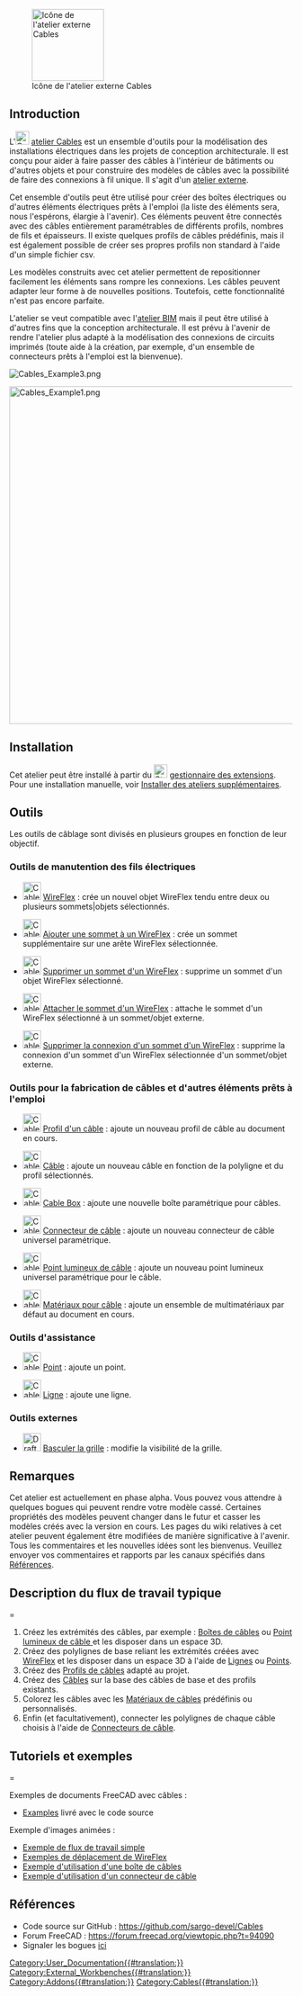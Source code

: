 <languages/>

[[Image:Cables_workbench_icon.svg|thumb|128px|Icône de l'atelier externe Cables]]

{{TOCright}}

<span id="Introduction"></span>
== Introduction ==

L'[[Image:Cables_workbench_icon.svg|24px]] [[Cables_Workbench/fr|atelier Cables]] est un ensemble d'outils pour la modélisation des installations électriques dans les projets de conception architecturale. Il est conçu pour aider à faire passer des câbles à l'intérieur de bâtiments ou d'autres objets et pour construire des modèles de câbles avec la possibilité de faire des connexions à fil unique. Il s'agit d'un [[External_workbenches/fr|atelier externe]].

Cet ensemble d'outils peut être utilisé pour créer des boîtes électriques ou d'autres éléments électriques prêts à l'emploi (la liste des éléments sera, nous l'espérons, élargie à l'avenir). Ces éléments peuvent être connectés avec des câbles entièrement paramétrables de différents profils, nombres de fils et épaisseurs. Il existe quelques profils de câbles prédéfinis, mais il est également possible de créer ses propres profils non standard à l'aide d'un simple fichier csv.

Les modèles construits avec cet atelier permettent de repositionner facilement les éléments sans rompre les connexions. Les câbles peuvent adapter leur forme à de nouvelles positions. Toutefois, cette fonctionnalité n'est pas encore parfaite.

L'atelier se veut compatible avec l'[[BIM_Workbench/fr|atelier BIM]] mais il peut être utilisé à d'autres fins que la conception architecturale. Il est prévu à l'avenir de rendre l'atelier plus adapté à la modélisation des connexions de circuits imprimés (toute aide à la création, par exemple, d'un ensemble de connecteurs prêts à l'emploi est la bienvenue).

[[File:Cables_Example3.png]]
{{Caption|Exemple de boîtes murales et de câbles<br/>Version animée [[Cables_Example1_Simple_workflow|ici]]}}

[[File:Cables_Example1.png|600px]]
{{Caption|Exemple de câble plat à trois conducteurs :<br/>Forme de câble multimatériau et son fil de base, son profil et ses fils secondaires.}}

==Installation==

Cet atelier peut être installé à partir du [[Image:Std_AddonMgr.svg|24px]] [[Std_AddonMgr/fr|gestionnaire des extensions]]. Pour une installation manuelle, voir [[Installing_more_workbenches/fr|Installer des ateliers supplémentaires]].

<span id="Tools"></span>
==Outils==

Les outils de câblage sont divisés en plusieurs groupes en fonction de leur objectif.

<span id="Wire_manipulation_tools"></span>
===Outils de manutention des fils électriques===

* [[Image:Cables_WireFlex.svg|32px]] [[Câbles_WireFlex/fr|WireFlex]] : crée un nouvel objet WireFlex tendu entre deux ou plusieurs sommets|objets sélectionnés.

* [[Image:Cables_AddVertex.svg|32px]] [[Câbles_AddVertex/fr|Ajouter une sommet à un WireFlex]] : crée un sommet supplémentaire sur une arête WireFlex sélectionnée.

* [[Image:Cables_DelVertex.svg|32px]] [[Câbles_DelVertex/fr|Supprimer un sommet d'un WireFlex]] : supprime un sommet d'un objet WireFlex sélectionné.

* [[Image:Cables_AttachVertex.svg|32px]] [[Câbles_AttacherVertex/fr|Attacher le sommet d'un WireFlex]] : attache le sommet d'un WireFlex sélectionné à un sommet/objet externe.

* [[Image:Cables_RemoveVertexAttachment.svg|32px]] [[Câbles_RemoveVertexAttachment/fr|Supprimer la connexion d'un sommet d'un WireFlex]] : supprime la connexion d'un sommet d'un WireFlex sélectionnée d'un sommet/objet externe.

<span id="Tools_for_making_cables_and_other_ready-made_elements"></span>
===Outils pour la fabrication de câbles et d'autres éléments prêts à l'emploi===

* [[Image:Cables_Profile.svg|32px]] [[Cables_Profile/fr|Profil d'un câble]] : ajoute un nouveau profil de câble au document en cours.

* [[Image:Cables_Cable.svg|32px]] [[Cables_Cable/fr|Câble]] : ajoute un nouveau câble en fonction de la polyligne et du profil sélectionnés.

* [[Image:Cables_CableBox.svg|32px]] [[Cables_CableBox/fr|Cable Box]] : ajoute une nouvelle boîte paramétrique pour câbles.

* [[Image:Cables_CableConnector.svg|32px]] [[Cables_CableConnector/fr|Connecteur de câble]] : ajoute un nouveau connecteur de câble universel paramétrique.

* [[Image:Cables_CableLightPoint.svg|32px]] [[Cables_CableLightPoint/fr|Point lumineux de câble]] : ajoute un nouveau point lumineux universel paramétrique pour le câble.

* [[Image:Cables_Material.svg|32px]] [[Cables_Material/fr|Matériaux pour câble]] : ajoute un ensemble de multimatériaux par défaut au document en cours.

<span id="Support_tools"></span>
===Outils d'assistance===

* [[Image:Cables_SupportPoint.svg|32px]] [[Cables_SupportPoint/fr|Point]] : ajoute un point.

* [[Image:Cables_SupportLine.svg|32px]] [[Cables_SupportLine/fr|Ligne]] : ajoute une ligne.

<span id="External_tools"></span>
=== Outils externes ===

* [[Image:Draft_ToggleGrid.svg|32px]] [[Draft_ToggleGrid/fr|Basculer la grille]] : modifie la visibilité de la grille.

<span id="Notes"></span>
==Remarques==

Cet atelier est actuellement en phase alpha. Vous pouvez vous attendre à quelques bogues qui peuvent rendre votre modèle cassé. Certaines propriétés des modèles peuvent changer dans le futur et casser les modèles créés avec la version en cours. Les pages du wiki relatives à cet atelier peuvent également être modifiées de manière significative à l'avenir. Tous les commentaires et les nouvelles idées sont les bienvenus. Veuillez envoyer vos commentaires et rapports par les canaux spécifiés dans [[#Références|Références]].

<span id="Basic_Workflow_Description"></span>
==Description du flux de travail typique===

# Créez les extrémités des câbles, par exemple : [[Cables_CableBox/fr|Boîtes de câbles]] ou [[Cables_CableLightPoint/fr|Point lumineux de câble ]] et les disposer dans un espace 3D.
# Créez des polylignes de base reliant les extrémités créées avec [[Cables_WireFlex/fr|WireFlex]] et les disposer dans un espace 3D à l'aide de [[Cables_SupportLine/fr|Lignes]] ou [[Cables_SupportPoint/fr|Points]].
# Créez des [[Cables_Profile/fr|Profils de câbles]] adapté au projet.
# Créez des [[Cables_Cable/fr|Câbles]] sur la base des câbles de base et des profils existants.
# Colorez les câbles avec les [[Cables_Material/fr|Matériaux de câbles]] prédéfinis ou personnalisés.
# Enfin (et facultativement), connecter les polylignes de chaque câble choisis à l'aide de [[Cables_CableConnector/fr|Connecteurs de câble]].

<span id="Tutorials_and_Examples"></span>
==Tutoriels et exemples===

Exemples de documents FreeCAD avec câbles :
* [https://github.com/sargo-devel/Cables/tree/master/examples Examples] livré avec le code source

Exemple d'images animées :
* [[Cables_Example1_Simple_workflow|Exemple de flux de travail simple]]
* [[Cables_Example2_WireFlex|Exemples de déplacement de WireFlex]]
* [[Cables_Example3_CableBox|Exemple d'utilisation d'une boîte de câbles]]
* [[Cables_Example4_CableConnector|Exemple d'utilisation d'un connecteur de câble]]

<span id="References"></span>
==Références==

* Code source sur GitHub : https://github.com/sargo-devel/Cables
* Forum FreeCAD : https://forum.freecad.org/viewtopic.php?t=94090
* Signaler les bogues [https://github.com/sargo-devel/Cables/issues ici]


[[Category:User_Documentation{{#translation:}}]]
[[Category:External_Workbenches{{#translation:}}]]
[[Category:Addons{{#translation:}}]]
[[Category:Cables{{#translation:}}]]